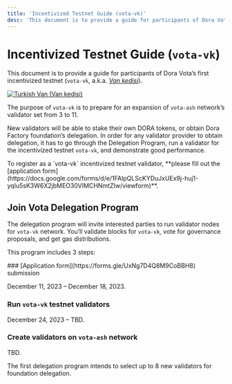 ```yaml
---
title: 'Incentivized Testnet Guide (vota-vk)'
desc: 'This document is to provide a guide for participants of Dora Vota’s first incentivized testnet (vota-vk, a.k.a. Van Kedisi).'
---
```



# Incentivized Testnet Guide (`vota-vk`)

This document is to provide a guide for participants of Dora Vota’s first incentivized testnet (`vota-vk`, a.k.a. [<i>Van kedisi</i>](https://en.wikipedia.org/wiki/Turkish_Van)).

[<Image src="/images/van-kedisi.jpg" alt="Turkish Van (Van kedisi)" width={494} height={552}/>](https://commons.wikimedia.org/wiki/File:Hobie_the_turkish_van.JPG)

The purpose of `vota-vk` is to prepare for an expansion of `vota-ash` network’s validator set from 3 to 11.

New validators will be able to stake their own DORA tokens, or obtain Dora Factory foundation’s delegation. In order for any validator provider to obtain delegation, it has to go through the Delegation Program, run a validator for the incentivized testnet `vota-vk`, and demonstrate good performance.

<Callout>
  To register as a `vota-vk` incentivized testnet validator, **please fill out
  the [application
  form](https://docs.google.com/forms/d/e/1FAIpQLScKYDuJxUEx9j-huj1-yqIu5sK3W6X2jbMEO30VIMCHNmtZIw/viewform)**.
</Callout>

## Join Vota Delegation Program

The delegation program will invite interested parties to run validator nodes for `vota-vk` network. You’ll validate blocks for `vota-vk`, vote for governance proposals, and get gas distributions.

This program includes 3 steps:

<Steps>
### [Application form](https://forms.gle/UxNg7D4Q8M9CoBBH8) submission

December 11, 2023 – December 18, 2023.

### Run `vota-vk` testnet validators

December 24, 2023 – TBD.

### Create validators on `vota-ash` network

TBD.

</Steps>

The first delegation program intends to select up to 8 new validators for foundation delegation.
